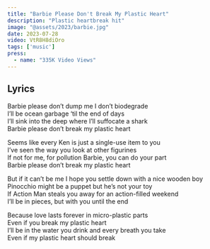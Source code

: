 ```yaml
---
title: "Barbie Please Don't Break My Plastic Heart"
description: "Plastic heartbreak hit"
image: "@assets/2023/barbie.jpg"
date: 2023-07-28
video: VtR8H8diOro
tags: ['music']
press:
  - name: "335K Video Views"
---
```


## Lyrics
Barbie please don’t dump me I don’t biodegrade  
I’ll be ocean garbage ‘til the end of days  
I’ll sink into the deep where I’ll suffocate a shark  
Barbie please don’t break my plastic heart  

Seems like every Ken is just a single-use item to you  
I’ve seen the way you look at other figurines  
If not for me, for pollution Barbie, you can do your part  
Barbie please don’t break my plastic heart  

But if it can’t be me I hope you settle down with a nice wooden boy  
Pinocchio might be a puppet but he’s not your toy  
If Action Man steals you away for an action-filled weekend  
I’ll be in pieces, but with you until the end  

Because love lasts forever in micro-plastic parts  
Even if you break my plastic heart  
I’ll be in the water you drink and every breath you take  
Even if my plastic heart should break  